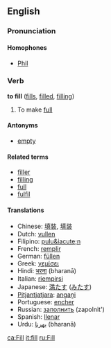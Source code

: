 ==English==
===Pronunciation===
====Homophones====
*[[Phil]]

===Verb===
'''to fill''' ([[fills]], [[filled]], [[filling]])

# To make [[full]]

====Antonyms====
*[[empty]]

====Related terms====
*[[filler]]
*[[filling]]
*[[full]]
*[[fulfil]]

====Translations====
*Chinese: [[填裝]], [[填装]]
*Dutch: [[vullen]]
*Filipino: [[pulu&iacute;n]]
*French: [[remplir]]
*German: [[füllen]]
*Greek: [[γεμίσει]]
*Hindi: [[भरना]] (bharanā)<!-- i also see bharnaa -->
*Italian: [[riempirsi]]
*Japanese: [[満たす]] ([[みたす]])
*[[Pitjantjatjara]]: [[angaṉi]]
*Portuguese: [[encher]]
*Russian: [[заполнить]] (zapolnit')
*Spanish: [[llenar]]
*Urdu: [[بھرنا]] (bharanā)<!-- i also see bharnaa -->

[[ca:Fill]]
[[it:fill]]
[[ru:Fill]]